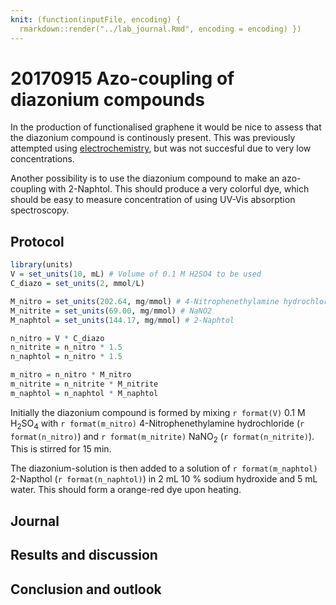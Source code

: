```yaml
---
knit: (function(inputFile, encoding) {
  rmarkdown::render("../lab_journal.Rmd", encoding = encoding) })
---
```

# 20170915 Azo-coupling of diazonium compounds {#j20170915}

In the production of functionalised graphene it would be nice to assess that the diazonium compound is continously present. This was previously attempted using [electrochemistry](#j20170904), but was not succesful due to very low concentrations.

Another possibility is to use the diazonium compound to make an azo-coupling with 2-Naphtol. This should produce a very colorful dye, which should be easy to measure concentration of using UV-Vis absorption spectroscopy. 

## Protocol
```r
library(units)
V = set_units(10, mL) # Volume of 0.1 M H2SO4 to be used
C_diazo = set_units(2, mmol/L)

M_nitro = set_units(202.64, mg/mmol) # 4-Nitrophenethylamine hydrochloride
M_nitrite = set_units(69.00, mg/mmol) # NaNO2
M_naphtol = set_units(144.17, mg/mmol) # 2-Naphtol

n_nitro = V * C_diazo
n_nitrite = n_nitro * 1.5
n_naphtol = n_nitro * 1.5

m_nitro = n_nitro * M_nitro
m_nitrite = n_nitrite * M_nitrite
m_naphtol = n_naphtol * M_naphtol
```

Initially the diazonium compound is formed by mixing `r format(V)` 0.1 M H~2~SO~4~ with `r format(m_nitro)` 4-Nitrophenethylamine hydrochloride (`r format(n_nitro)`) and `r format(m_nitrite)` NaNO~2~ (`r format(n_nitrite)`). This is stirred for 15 min. 

The diazonium-solution is then added to a solution of `r format(m_naphtol)` 2-Napthol (`r format(n_naphtol)`) in 2 mL 10 % sodium hydroxide and 5 mL water. This should form a orange-red dye upon heating.

## Journal

## Results and discussion

## Conclusion and outlook
